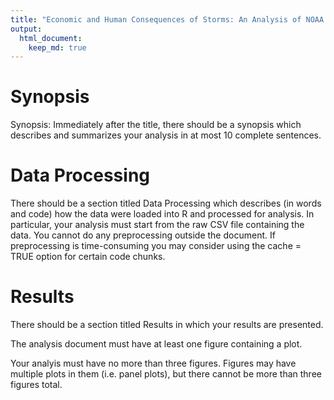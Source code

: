 ```yaml
---
title: "Economic and Human Consequences of Storms: An Analysis of NOAA Storm Data"
output: 
  html_document:
    keep_md: true
---
```


# Synopsis

Synopsis: Immediately after the title, there should be a synopsis
which describes and summarizes your analysis in at most 10 complete
sentences.

# Data Processing

There should be a section titled Data Processing which describes (in
words and code) how the data were loaded into R and processed for
analysis. In particular, your analysis must start from the raw CSV
file containing the data. You cannot do any preprocessing outside the
document. If preprocessing is time-consuming you may consider using
the cache = TRUE option for certain code chunks.

# Results

There should be a section titled Results in which your results are presented.

The analysis document must have at least one figure containing a plot.

Your analyis must have no more than three figures. Figures may have
multiple plots in them (i.e. panel plots), but there cannot be more
than three figures total.

